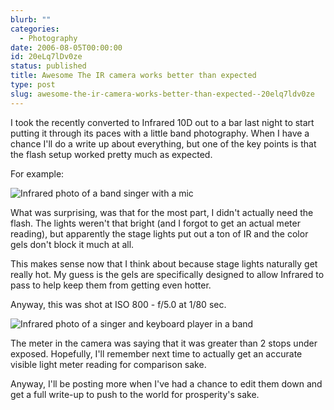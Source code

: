 ```yaml
---
blurb: ""
categories:
  - Photography
date: 2006-08-05T00:00:00
id: 20eLq7lDv0ze
status: published
title: Awesome The IR camera works better than expected
type: post
slug: awesome-the-ir-camera-works-better-than-expected--20elq7ldv0ze
---
```


I took the recently converted to Infrared 10D out to a bar last night to start putting it through its paces with a little band photography. When I have a chance I'll do a write up about everything, but one of the key points is that the flash setup worked pretty much as expected. 

For example:

<Img src="ir_band_photo_20060805_011554_01" alt="Infrared photo of a band singer with a mic" />

What was surprising, was that for the most part, I didn't actually need the flash. The lights weren't that bright (and I forgot to get an actual meter reading), but apparently the stage lights put out a ton of IR and the color gels don't block it much at all. 

This makes sense now that I think about because stage lights naturally get really hot. My guess is the gels are specifically designed to allow Infrared to pass to help keep them from getting even hotter.

Anyway, this was shot at ISO 800 - f/5.0 at 1/80 sec.

<Img src="ir_band_photo_20060805_011816_01" alt="Infrared photo of a singer and keyboard player in a band" />

The meter in the camera was saying that it was greater than 2 stops under exposed. Hopefully, I'll remember next time to actually get an accurate visible light meter reading for comparison sake.

Anyway, I'll be posting more when I've had a chance to edit them down and get a full write-up to push to the world for prosperity's sake.
